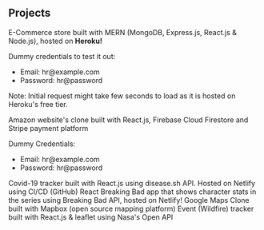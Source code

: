 ## Projects

<ProjectCard title="E-Shop" link="https://e-shop-app-7.herokuapp.com/" bg="linear-gradient(to right, #D4145A 0%, #FBB03B 100%)">
E-Commerce store built with MERN (MongoDB, Express.js, React.js & Node.js), hosted on <strong>Heroku!</strong>
<p>Dummy credentials to test it out:</p>
<ul>
<li>
Email: hr@example.com
</li>
<li>Password: hr@password</li>
</ul>

Note: Initial request might take few seconds to load as it is hosted on Heroku's free tier.
</ProjectCard>

<ProjectCard title="Amazon Clone" link="https://clone-f6800.web.app/" bg="linear-gradient(to right, rgb(102, 45, 140) 0%, rgb(237, 30, 121) 100%)">
Amazon website's clone built with React.js, Firebase Cloud Firestore and Stripe payment platform<p>Dummy Credentials:</p>
<ul>
<li>
Email: hr@example.com
</li>
<li>Password: hr@password</li>
</ul>
</ProjectCard>

<ProjectCard title="Covid Tracker" link="https://gracious-kowalevski-187895.netlify.app/" bg="linear-gradient(to right, rgb(102, 45, 140) 0%, rgb(237, 30, 121) 100%)">
Covid-19 tracker built with React.js using disease.sh API. Hosted on Netlify using CI/CD (GitHub)
</ProjectCard>

<ProjectCard title="Breaking Bad Cast" link="https://trusting-northcutt-84708e.netlify.app/" bg="linear-gradient(to right, #004900  0%, #000000 100%)">
React Breaking Bad app that shows character stats in the series using Breaking Bad API, hosted on Netlify!
</ProjectCard>

<ProjectCard title="Google Maps" link="https://vaibhav-kambli.github.io/google-maps-clone/" bg="linear-gradient(to right, rgb(213, 133, 255) 0%, rgb(0, 255, 238) 100%)">
Google Maps Clone built with Mapbox (open source mapping platform)
</ProjectCard>

<ProjectCard title="Nasa Event Tracker" link="https://sharp-tesla-67a580.netlify.app//" bg="linear-gradient(to right, #D4145A 0%, #FBB03B 100%)">
Event (Wildfire) tracker built with React.js & leaflet using Nasa's Open API
</ProjectCard>